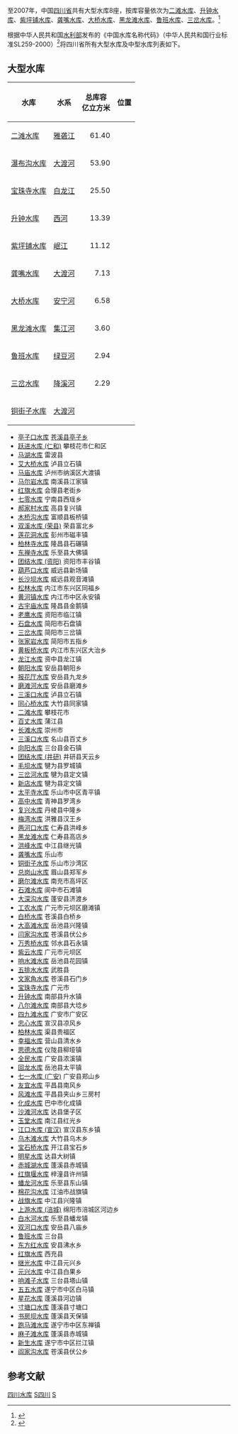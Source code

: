 至2007年，中国[[四川省|四川省]]共有大型水库8座，按库容量依次为[[二滩水库|二滩水库]]、[[升钟水库|升钟水库]]、[[紫坪铺水库|紫坪铺水库]]、[[龚嘴水库|龚嘴水库]]、[[大桥水库|大桥水库]]、[[黑龙滩水库|黑龙滩水库]]、[[鲁班水库|鲁班水库]]、[[三岔水库|三岔水库]]。<ref name="2007年大型水库一览表">{{cite web |url=http://www.waterinfo.com.cn/sltj/Document/49124/49124.html |title=2007年大型水库一览表 |accessdate=2010-04-12 |author= |publisher=水利部发展研究中心 |language=zh-hans |deadurl=yes |archiveurl=https://web.archive.org/web/20110830142957/http://www.waterinfo.com.cn/sltj/Document/49124/49124.html |archivedate=2011-08-30 }}</ref>

根据中华人民共和国[[水利部|水利部]]发布的《中国水库名称代码》（中华人民共和国行业标准SL259-2000）<ref>{{Cite web |url=http://www.tsdh.net/%E6%B0%B4%E5%88%A9%E6%96%87%E7%8C%AE%E6%B1%87%E7%BC%96/PDF%E6%96%87%E6%A1%A3/%E4%B8%AD%E5%9B%BD%E6%B0%B4%E5%BA%93%E5%90%8D%E7%A7%B0%E4%BB%A3%E7%A0%81.pdf |title=存档副本 |accessdate=2020-10-04 |archive-date=2015-05-05 |archive-url=https://web.archive.org/web/20150505182029/http://www.tsdh.net/%E6%B0%B4%E5%88%A9%E6%96%87%E7%8C%AE%E6%B1%87%E7%BC%96/PDF%E6%96%87%E6%A1%A3/%E4%B8%AD%E5%9B%BD%E6%B0%B4%E5%BA%93%E5%90%8D%E7%A7%B0%E4%BB%A3%E7%A0%81.pdf |dead-url=yes }}</ref>将四川省所有大型水库及中型水库列表如下。

== 大型水库 ==
{| class="wikitable sortable"
|-
!水库!!水系!!总库容<br/>亿立方米!!位置
|-
![[二滩水库|二滩水库]]
|[[雅砻江|雅砻江]]
|align="right"|61.40
|
|-
![[瀑布沟水库|瀑布沟水库]]
|[[大渡河|大渡河]]
|align="right"|53.90
|
|-
![[宝珠寺水库|宝珠寺水库]]
|[[白龙江|白龙江]]
|align="right"|25.50
|
|-
![[升钟水库|升钟水库]]
|[[西河|西河]]
|align="right"|13.39
|
|-
![[紫坪铺水库|紫坪铺水库]]
|[[岷江|岷江]]
|align="right"|11.12
|
|-
![[龚嘴水库|龚嘴水库]]
|[[大渡河|大渡河]]
|align="right"|7.13
|
|-
![[大桥水库|大桥水库]]
|[[安宁河|安宁河]]
|align="right"|6.58
|
|-
![[黑龙滩水库|黑龙滩水库]]
|[[集江河|集江河]]
|align="right"|3.60
|
|-
![[鲁班水库|鲁班水库]]
|[[绿豆河|绿豆河]]
|align="right"|2.94
|
|-
![[三岔水库|三岔水库]]
|[[降溪河|降溪河]]
|align="right"|2.29
|
|-
![[铜街子水库|铜街子水库]]
|[[大渡河|大渡河]]
|
|
|}

*[[亭子口水库|亭子口水库]] [[苍溪县|苍溪县]][[亭子乡|亭子乡]]
*[[跃进水库_(仁和)|跃进水库 (仁和)]]  攀枝花市仁和区
*[[马湖水库|马湖水库]]  雷波县
*[[艾大桥水库|艾大桥水库]]  泸县立石镇
*[[马庙水库|马庙水库]]  泸州市纳溪区大渡镇
*[[马尔岩水库|马尔岩水库]]  南溪县江家镇
*[[红旗水库|红旗水库]]  会理县老街乡
*[[七零水库|七零水库]]  宁南县西瑶乡
*[[郝家村水库|郝家村水库]]  高县复兴镇
*[[木桥沟水库|木桥沟水库]]  富顺县板桥镇
*[[双溪水库_(荣县)|双溪水库 (荣县)]]  荣县富北乡
*[[莲花洞水库|莲花洞水库]]  彭州市磁丰镇
*[[柏林寺水库|柏林寺水库]]  隆昌县石碾镇
*[[东禅寺水库|东禅寺水库]]  乐至县大佛镇
*[[团结水库_(资阳)|团结水库 (资阳)]]  资阳市丰谷镇
*[[葫芦口水库|葫芦口水库]]  威远县新场镇
*[[长沙坝水库|长沙坝水库]]  威远县观音滩镇
*[[松林水库|松林水库]]  内江市东兴区同福乡
*[[黄河镇水库|黄河镇水库]]  内江市中区永安镇
*[[古宇庙水库|古宇庙水库]]  隆昌县金鹅镇
*[[老鹰水库|老鹰水库]]  资阳市临江镇
*[[石盘水库|石盘水库]]  简阳市石盘镇
*[[三岔水库|三岔水库]]  简阳市三岔镇
*[[张家岩水库|张家岩水库]]  简阳市五指乡
*[[黄板桥水库|黄板桥水库]]  内江市东兴区大治乡
*[[龙江水库|龙江水库]]  资中县龙江镇
*[[朝阳水库|朝阳水库]]  安岳县朝阳乡
*[[报花厅水库|报花厅水库]]  安岳县九龙乡
*[[磨滩河水库|磨滩河水库]]  安岳县磨滩乡
*[[三溪口水库|三溪口水库]]  泸县立石镇
*[[同心桥水库|同心桥水库]]  大竹县同家镇
*[[二滩水库|二滩水库]]  攀枝花市
*[[百丈水库|百丈水库]]  蒲江县
*[[长滩水库|长滩水库]]  崇州市
*[[三溪口水库|三溪口水库]]  名山县百丈乡
*[[向阳水库|向阳水库]]  三台县金石镇
*[[团结水库_(井研)|团结水库 (井研)]]  井研县天云乡
*[[毛坝水库|毛坝水库]]  犍为县罗城镇
*[[三岔河水库|三岔河水库]]  犍为县定文镇
*[[新店水库|新店水库]]  犍为县定文镇
*[[太平寺水库|太平寺水库]]  乐山市中区青平镇
*[[高中水库|高中水库]]  青神县罗湾乡
*[[复兴水库|复兴水库]]  丹棱县中隆乡
*[[梅湾水库|梅湾水库]]  洪雅县汉王乡
*[[两河口水库|两河口水库]]  仁寿县洪峰乡
*[[黑龙滩水库|黑龙滩水库]]  仁寿县高店乡
*[[洪峰水库|洪峰水库]]  中江县继光镇
*[[龚嘴水库|龚嘴水库]]  乐山市
*[[铜街子水库|铜街子水库]]  乐山市沙湾区
*[[总岗山水库|总岗山水库]]  眉山县郑军乡
*[[磨尔滩水库|磨尔滩水库]]  南充市高坪区
*[[石滩水库|石滩水库]]  阆中市石滩镇
*[[大深沟水库|大深沟水库]]  蓬安县济渡乡
*[[工农水库|工农水库]]  广元市元坝区磨滩镇
*[[白桥水库|白桥水库]]  苍溪县白桥乡
*[[大高滩水库|大高滩水库]]  岳池县兴隆镇
*[[闫家沟水库|闫家沟水库]]  苍溪县伏公乡
*[[万秀桥水库|万秀桥水库]]  邻水县石永镇
*[[紫云水库|紫云水库]]  广元市元坝区
*[[响水滩水库|响水滩水库]]  岳池县花园镇
*[[五排水水库|五排水水库]]  武胜县
*[[文家角水库|文家角水库]]  苍溪县石门乡
*[[宝珠寺水库|宝珠寺水库]]  广元市
*[[升钟水库|升钟水库]]  南部县升水镇
*[[八尔滩水库|八尔滩水库]]  南部县大埝乡
*[[四九滩水库|四九滩水库]]  广安市广安区
*[[忠心水库|忠心水库]]  宣汉县凉风乡
*[[柏林水库|柏林水库]]  渠县贵福区
*[[幸福水库|幸福水库]]  营山县清水乡
*[[思德水库|思德水库]]  仪陇县柳垭镇
*[[全民水库|全民水库]]  广安县浓溪镇
*[[回龙水库|回龙水库]]  岳池县太平镇
*[[七一水库_(广安)|七一水库 (广安)]]  广安县郑山乡
*[[友宜水库|友宜水库]]  平昌县南风乡
*[[风滩水库|风滩水库]]  平昌县夹山乡三房村
*[[化成水库|化成水库]]  巴中市化成镇
*[[沙滩河水库|沙滩河水库]]  达县堡子区
*[[玉堂水库|玉堂水库]]  南江县红光乡
*[[江口水库_(宣汉)|江口水库 (宣汉)]]  宣汉县东乡镇
*[[乌木滩水库|乌木滩水库]]  大竹县乌木乡
*[[宝石桥水库|宝石桥水库]]  开江县宝石乡
*[[明星水库|明星水库]]  达县大树镇
*[[赤城湖水库|赤城湖水库]]  蓬溪县赤城镇
*[[红旗堰水库|红旗堰水库]]  梓潼县许州镇
*[[蟠龙河水库|蟠龙河水库]]  乐至县东山镇
*[[棉花沟水库|棉花沟水库]]  江油市战旗镇
*[[战旗水库|战旗水库]]  中江县兴隆镇
*[[上游水库_(涪城)|上游水库 (涪城)]]  绵阳市涪城区河边乡
*[[白水河水库|白水河水库]]  乐至县蟠龙镇
*[[双河口水库|双河口水库]]  安岳县八庙乡
*[[鲁班水库|鲁班水库]]  三台县
*[[东方红水库|东方红水库]]  安县沸水乡
*[[红旗水库|红旗水库]]  西充县
*[[继光水库|继光水库]]  中江县元兴乡
*[[元兴水库|元兴水库]]  中江县白果乡
*[[响滩子水库|响滩子水库]]  三台县塔山镇
*[[五五水库|五五水库]]  遂宁市中区白马镇
*[[星花水库|星花水库]]  蓬溪县河边镇
*[[寸塘口水库|寸塘口水库]]  蓬溪县寸塘口
*[[书房坝水库|书房坝水库]]  蓬溪县天保镇
*[[跑马滩水库|跑马滩水库]]  遂宁市中区东禅镇
*[[麻子滩水库|麻子滩水库]]  蓬溪县赤城镇
*[[新生水库|新生水库]]  遂宁市中区拦江镇
*[[阎家沟水库|阎家沟水库]] 苍溪县伏公乡

== 参考文献 ==
{{reflist}}
{{中国水库列表}}

[[Category:四川水库|]]
[[Category:中国水库|S四川]]
[[Category:中国水库列表|S]]